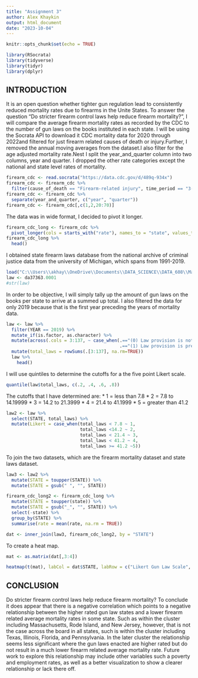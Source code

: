---
title: "Assignment 3"
author: Alex Khaykin
output: html_document
date: "2023-10-04"
---

```{r setup, include=FALSE}
knitr::opts_chunk$set(echo = TRUE)
```


```{r}
library(RSocrata)
library(tidyverse)
library(tidyr)
library(dplyr)
```

## INTRODUCTION
It is an open question whether tighter gun regulation lead to consistently reduced mortality rates due to firearms in the Unite States. To answer the question "Do stricter firearm control laws help reduce firearm mortality?", I will compare the average firearm mortality rates as recorded by the CDC to the number of gun laws on the books instituted in each state. I will be using the Socrata API to download it CDC mortality data for 2020 through 2022and filtered for just firearm related causes of death or injury.Further, I removed the annual moving averages from the dataset.I also filter for the age adjusted mortality rate.Nest I split the year_and_quarter column into two columns, year and quarter. I dropped the other rate categories except the national and state level rates of mortality. 


```{r}
firearm_cdc <- read.socrata("https://data.cdc.gov/d/489q-934x")
firearm_cdc <- firearm_cdc %>% 
  filter(cause_of_death == "Firearm-related injury", time_period == "3-month period", rate_type == "Age-adjusted")
firearm_cdc <- firearm_cdc %>%
  separate(year_and_quarter, c("year", "quarter"))
firearm_cdc <- firearm_cdc[,c(1,2,20:70)]  
```

The data was in wide format, I decided to pivot it longer.

```{r}
firearm_cdc_long <- firearm_cdc %>% 
  pivot_longer(cols = starts_with("rate"), names_to = "state", values_to = "rate", names_prefix = "rate_")
firearm_cdc_long %>% 
  head()
```

I obtained state firearm laws database from the national archive of criminal justice data from the university of Michigan, which spans from 1991-2019.

```{r}
load("C:\\Users\\akhay\\OneDrive\\Documents\\DATA_SCIENCE\\DATA_608\\Major Assignments\\Assignment_3\\data\\37363-0001-Data.rda")
law <- da37363.0001
#str(law)
```

In order to be objective, I will simply tally up the amount of gun laws on the books per state to arrive at a summed up total. I also filtered the data for only 2019 because that is the first year preceding the years of mortality data.

```{r}
law <- law %>% 
  filter(YEAR == 2019) %>% 
  mutate_if(is.factor, as.character) %>% 
  mutate(across(.cols = 3:137, ~ case_when(.=="(0) Law provision is not present" ~ 0, 
                                           .=="(1) Law provision is present" ~ 1))) %>% 
  mutate(total_laws = rowSums(.[3:137], na.rm=TRUE)) 
  law %>% 
    head()
```

I will use quintiles to determine the cutoffs for a the five point Likert scale.

```{r}
quantile(law$total_laws, c(.2, .4, .6, .8)) 
```
The cutoffs that I have determined are:
* 1 = less than 7.8
* 2 = 7.8 to 14.19999
* 3 = 14.2 to 21.3999
* 4 = 21.4 to 41.1999
* 5 = greater than 41.2

```{r}
law2 <- law %>% 
  select(STATE, total_laws) %>% 
  mutate(Likert = case_when(total_laws < 7.8 ~ 1, 
                            total_laws <14.2 ~ 2,
                            total_laws < 21.4 ~ 3,
                            total_laws < 41.2 ~ 4, 
                            total_laws >= 41.2 ~5))
```

To join the two datasets, which are the firearm mortality dataset and state laws dataset.

```{r}
law3 <- law2 %>% 
  mutate(STATE = toupper(STATE)) %>% 
  mutate(STATE = gsub(" ", "", STATE))

firearm_cdc_long2 <- firearm_cdc_long %>% 
  mutate(STATE = toupper(state)) %>% 
  mutate(STATE = gsub("_", "", STATE)) %>% 
  select(-state) %>%
  group_by(STATE) %>% 
  summarise(rate = mean(rate, na.rm = TRUE)) 

dat <- inner_join(law3, firearm_cdc_long2, by = "STATE")
```

To create a heat map.

```{r}
mat <- as.matrix(dat[,3:4])

heatmap(t(mat), labCol = dat$STATE, labRow = c("Likert Gun Law Scale", "Mean Firearm Mortality Rate \n2020 - 2022"), cexRow = 1.25, main = "State Gun Laws vs. Firearm Mortality Rate Heat Map")
```


## CONCLUSION
Do stricter firearm control laws help reduce firearm mortality?
To conclude it does appear that there is a negative correlation which points to a negative relationship between the higher rated gun law states and a lower firearm related average mortality rates in some state. Such as within the cluster including Massachusetts, Rode Island, and New Jersey, however, that is not the case across the board in all states, such is within the cluster including Texas, Illinois, Florida, and Pennsylvania. In the later cluster the relationship seems less significant where the gun laws enacted are higher rated but do not result in a much lower firearm related average mortality rate. Future work to explore this relationship may include other variables such a poverty and employment rates, as well as a better visualization to show a clearer relationship or lack there off.


